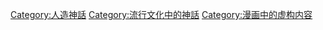 [[Category:人造神話|Category:人造神話]]
[[Category:流行文化中的神話|Category:流行文化中的神話]]
[[Category:漫画中的虚构内容|Category:漫画中的虚构内容]]